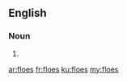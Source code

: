 ==English==

===Noun===
{{head|en|plural}}

# {{plural of|floe|lang=en|nocat=1}}

[[ar:floes]]
[[fr:floes]]
[[ku:floes]]
[[my:floes]]